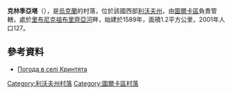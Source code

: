 {{coord|49|9|0|N|23|15|8|E|scale:100000|display=title}}

'''克林季亞塔'''（{{lang-uk|Кринтята}}），是[[烏克蘭|烏克蘭]]的村落，位於該國西部[[利沃夫州|利沃夫州]]，由[[圖爾卡區|圖爾卡區]]負責管轄，處於[[里布尼克祖布里齊亞河|里布尼克祖布里齊亞河]]畔，始建於1589年，面積1.2平方公里，2001年人口127。

==參考資料==
* [http://weather.in.ua/ua/l'vovskaja/12392 Погода в селі Кринтята] {{Wayback|url=http://weather.in.ua/ua/l'vovskaja/12392 |date=20111221144605 }}

{{DEFAULTSORT:Кринтята}}
[[Category:利沃夫州村落|Category:利沃夫州村落]]
[[Category:圖爾卡區村落|Category:圖爾卡區村落]]


{{Lviv-geo-stub}}